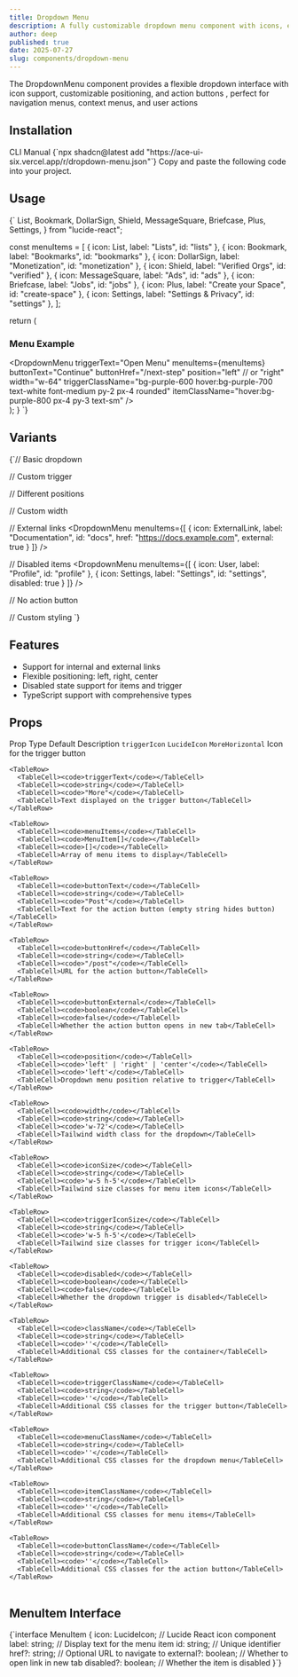 ```yaml
---
title: Dropdown Menu
description: A fully customizable dropdown menu component with icons, external links, and action buttons for modern web applications.
author: deep
published: true
date: 2025-07-27
slug: components/dropdown-menu
---
```


<ComponentPreview name="dropdown-menu" />

<InfoOut>The DropdownMenu component provides a flexible dropdown interface with icon support, customizable positioning, and action buttons , perfect for navigation menus, context menus, and user actions</InfoOut>

## Installation

<Tabs defaultValue="cli">
<TabsList>
<TabsTrigger value="cli">CLI</TabsTrigger>
  <TabsTrigger value="manual">Manual</TabsTrigger>
</TabsList>
<TabsContent value="cli">
<CopyCode>
      {`npx shadcn@latest add "https://ace-ui-six.vercel.app/r/dropdown-menu.json"`}
    </CopyCode>
</TabsContent>
<TabsContent value="manual">
<Steps>
<Step>Copy and paste the following code into your project.</Step>
<ComponentSource name="dropdown-menu" />
</Steps>
</TabsContent>
</Tabs>

## Usage

<CopyCode>
  {`
  List,
  Bookmark,
  DollarSign,
  Shield,
  MessageSquare,
  Briefcase,
  Plus,
  Settings,
} from "lucide-react";

  const menuItems = [
    { icon: List, label: "Lists", id: "lists" },
    { icon: Bookmark, label: "Bookmarks", id: "bookmarks" },
    { icon: DollarSign, label: "Monetization", id: "monetization" },
    { icon: Shield, label: "Verified Orgs", id: "verified" },
    { icon: MessageSquare, label: "Ads", id: "ads" },
    { icon: Briefcase, label: "Jobs", id: "jobs" },
    { icon: Plus, label: "Create your Space", id: "create-space" },
    { icon: Settings, label: "Settings & Privacy", id: "settings" },
  ];

  return (
    <div className="min-h-screen bg-black text-white flex items-center justify-center px-4">
      <div className="bg-neutral-900 rounded-2xl shadow-lg p-6 w-full max-w-md border border-neutral-700">
        <h3 className="text-lg font-semibold mb-4 text-purple-400">Menu Example</h3>
        <div className="flex justify-center">
          <DropdownMenu
            triggerText="Open Menu"
            menuItems={menuItems}
            buttonText="Continue"
            buttonHref="/next-step"
            position="left" // or "right"
            width="w-64"
            triggerClassName="bg-purple-600 hover:bg-purple-700 text-white font-medium py-2 px-4 rounded"
            itemClassName="hover:bg-purple-800 px-4 py-3 text-sm"
          />
        </div>
      </div>
    </div>
  );
}
`}
</CopyCode>

## Variants

<CopyCode>
  {`// Basic dropdown
<DropdownMenu 
  menuItems={[
    { icon: User, label: "Profile", id: "profile" },
    { icon: Settings, label: "Settings", id: "settings" }
  ]}
/>

// Custom trigger
<DropdownMenu 
  triggerIcon={Menu}
  triggerText="Navigation"
  menuItems={menuItems}
/>

// Different positions
<DropdownMenu 
  position="right"
  menuItems={menuItems}
/>

<DropdownMenu 
  position="center"
  menuItems={menuItems}
/>

// Custom width
<DropdownMenu 
  width="w-96"
  menuItems={menuItems}
/>

// External links
<DropdownMenu 
  menuItems={[
    { 
      icon: ExternalLink, 
      label: "Documentation", 
      id: "docs", 
      href: "https://docs.example.com",
      external: true 
    }
  ]}
/>

// Disabled items
<DropdownMenu 
  menuItems={[
    { icon: User, label: "Profile", id: "profile" },
    { icon: Settings, label: "Settings", id: "settings", disabled: true }
  ]}
/>

// No action button
<DropdownMenu 
  menuItems={menuItems}
  buttonText=""
/>

// Custom styling
<DropdownMenu 
  className="custom-dropdown"
  triggerClassName="bg-blue-500 text-white hover:bg-blue-600"
  menuClassName="shadow-xl"
  itemClassName="hover:bg-blue-50"
  buttonClassName="bg-green-500 hover:bg-green-600"
  menuItems={menuItems}
/>`}
</CopyCode>

## Features

- Support for internal and external links
- Flexible positioning: left, right, center
- Disabled state support for items and trigger
- TypeScript support with comprehensive types

## Props

<Table>
  <TableHeader>
    <TableRow>
      <TableHead>Prop</TableHead>
      <TableHead>Type</TableHead>
      <TableHead>Default</TableHead>
      <TableHead>Description</TableHead>
    </TableRow>
  </TableHeader>
  <TableBody>
    <TableRow>
      <TableCell><code>triggerIcon</code></TableCell>
      <TableCell><code>LucideIcon</code></TableCell>
      <TableCell><code>MoreHorizontal</code></TableCell>
      <TableCell>Icon for the trigger button</TableCell>
    </TableRow>
    
    <TableRow>
      <TableCell><code>triggerText</code></TableCell>
      <TableCell><code>string</code></TableCell>
      <TableCell><code>"More"</code></TableCell>
      <TableCell>Text displayed on the trigger button</TableCell>
    </TableRow>
   
    <TableRow>
      <TableCell><code>menuItems</code></TableCell>
      <TableCell><code>MenuItem[]</code></TableCell>
      <TableCell><code>[]</code></TableCell>
      <TableCell>Array of menu items to display</TableCell>
    </TableRow>
    
    <TableRow>
      <TableCell><code>buttonText</code></TableCell>
      <TableCell><code>string</code></TableCell>
      <TableCell><code>"Post"</code></TableCell>
      <TableCell>Text for the action button (empty string hides button)</TableCell>
    </TableRow>
    
    <TableRow>
      <TableCell><code>buttonHref</code></TableCell>
      <TableCell><code>string</code></TableCell>
      <TableCell><code>"/post"</code></TableCell>
      <TableCell>URL for the action button</TableCell>
    </TableRow>
    
    <TableRow>
      <TableCell><code>buttonExternal</code></TableCell>
      <TableCell><code>boolean</code></TableCell>
      <TableCell><code>false</code></TableCell>
      <TableCell>Whether the action button opens in new tab</TableCell>
    </TableRow>
    
    <TableRow>
      <TableCell><code>position</code></TableCell>
      <TableCell><code>'left' | 'right' | 'center'</code></TableCell>
      <TableCell><code>'left'</code></TableCell>
      <TableCell>Dropdown menu position relative to trigger</TableCell>
    </TableRow>
    
    <TableRow>
      <TableCell><code>width</code></TableCell>
      <TableCell><code>string</code></TableCell>
      <TableCell><code>'w-72'</code></TableCell>
      <TableCell>Tailwind width class for the dropdown</TableCell>
    </TableRow>
    
    <TableRow>
      <TableCell><code>iconSize</code></TableCell>
      <TableCell><code>string</code></TableCell>
      <TableCell><code>'w-5 h-5'</code></TableCell>
      <TableCell>Tailwind size classes for menu item icons</TableCell>
    </TableRow>
    
    <TableRow>
      <TableCell><code>triggerIconSize</code></TableCell>
      <TableCell><code>string</code></TableCell>
      <TableCell><code>'w-5 h-5'</code></TableCell>
      <TableCell>Tailwind size classes for trigger icon</TableCell>
    </TableRow>
    
    <TableRow>
      <TableCell><code>disabled</code></TableCell>
      <TableCell><code>boolean</code></TableCell>
      <TableCell><code>false</code></TableCell>
      <TableCell>Whether the dropdown trigger is disabled</TableCell>
    </TableRow>
    
    <TableRow>
      <TableCell><code>className</code></TableCell>
      <TableCell><code>string</code></TableCell>
      <TableCell><code>''</code></TableCell>
      <TableCell>Additional CSS classes for the container</TableCell>
    </TableRow>
    
    <TableRow>
      <TableCell><code>triggerClassName</code></TableCell>
      <TableCell><code>string</code></TableCell>
      <TableCell><code>''</code></TableCell>
      <TableCell>Additional CSS classes for the trigger button</TableCell>
    </TableRow>
    
    <TableRow>
      <TableCell><code>menuClassName</code></TableCell>
      <TableCell><code>string</code></TableCell>
      <TableCell><code>''</code></TableCell>
      <TableCell>Additional CSS classes for the dropdown menu</TableCell>
    </TableRow>
    
    <TableRow>
      <TableCell><code>itemClassName</code></TableCell>
      <TableCell><code>string</code></TableCell>
      <TableCell><code>''</code></TableCell>
      <TableCell>Additional CSS classes for menu items</TableCell>
    </TableRow>
    
    <TableRow>
      <TableCell><code>buttonClassName</code></TableCell>
      <TableCell><code>string</code></TableCell>
      <TableCell><code>''</code></TableCell>
      <TableCell>Additional CSS classes for the action button</TableCell>
    </TableRow>
    
  </TableBody>
</Table>

## MenuItem Interface

<CopyCode>
  {`interface MenuItem {
    icon: LucideIcon;     // Lucide React icon component
    label: string;        // Display text for the menu item
    id: string;          // Unique identifier
    href?: string;       // Optional URL to navigate to
    external?: boolean;  // Whether to open link in new tab
    disabled?: boolean;  // Whether the item is disabled
}`}
</CopyCode>
